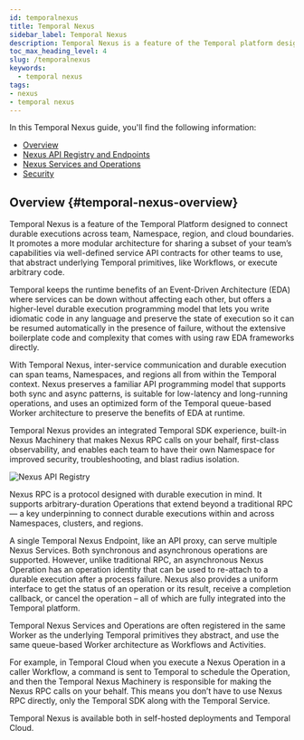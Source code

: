 ```yaml
---
id: temporalnexus
title: Temporal Nexus
sidebar_label: Temporal Nexus
description: Temporal Nexus is a feature of the Temporal platform designed to connect durable executions across team, namespace, region, and cloud boundaries. It promotes a more modular architecture for sharing a subset of your team’s capabilities via well-defined service API contracts for other teams to use, that abstract underlying Temporal primitives, like Workflows, or execute arbitrary code.
toc_max_heading_level: 4
slug: /temporalnexus
keywords:
  - temporal nexus 
tags:
- nexus
- temporal nexus
---
```


In this Temporal Nexus guide, you'll find the following information:

- [Overview](#temporal-nexus-overview)
- [Nexus API Registry and Endpoints](/temporalnexus/nexus-api-registry-endpoints)
- [Nexus Services and Operations](/temporalnexus/nexus-services-operations)
- [Security](/temporalnexus/security)

## Overview {#temporal-nexus-overview}

Temporal Nexus is a feature of the Temporal Platform designed to connect durable executions across team, Namespace, region, and cloud boundaries.
It promotes a more modular architecture for sharing a subset of your team’s capabilities via well-defined service API contracts for other teams to use, that abstract underlying Temporal primitives, like Workflows, or execute arbitrary code.

Temporal keeps the runtime benefits of an Event-Driven Architecture (EDA) where services can be down without affecting each other, but offers a higher-level durable execution programming model that lets you write idiomatic code in any language and preserve the state of execution so it can be resumed automatically in the presence of failure, without the extensive boilerplate code and complexity that comes with using raw EDA frameworks directly.

With Temporal Nexus, inter-service communication and durable execution can span teams, Namespaces, and regions all from within the Temporal context.
Nexus preserves a familiar API programming model that supports both sync and async patterns, is suitable for low-latency and long-running operations, and uses an optimized form of the Temporal queue-based Worker architecture to preserve the benefits of EDA at runtime.

Temporal Nexus provides an integrated Temporal SDK experience, built-in Nexus Machinery that makes Nexus RPC calls on your behalf, first-class observability, and enables each team to have their own Namespace for improved security, troubleshooting, and blast radius isolation.

![Nexus API Registry](/img/NexusAPIRegistry.png)

Nexus RPC is a protocol designed with durable execution in mind.
It supports arbitrary-duration Operations that extend beyond a traditional RPC — a key underpinning to connect durable executions within and across Namespaces, clusters, and regions.

A single Temporal Nexus Endpoint, like an API proxy, can serve multiple Nexus Services. Both synchronous and asynchronous operations are supported.
However, unlike traditional RPC, an asynchronous Nexus Operation has an operation identity that can be used to re-attach to a durable execution after a process failure.
Nexus also provides a uniform interface to get the status of an operation or its result, receive a completion callback, or cancel the operation – all of which are fully integrated into the Temporal platform.

Temporal Nexus Services and Operations are often registered in the same Worker as the underlying Temporal primitives they abstract, and use the same queue-based Worker architecture as Workflows and Activities.

For example, in Temporal Cloud when you execute a Nexus Operation in a caller Workflow, a command is sent to Temporal to schedule the Operation, and then the Temporal Nexus Machinery is responsible for making the Nexus RPC calls on your behalf.
This means you don’t have to use Nexus RPC directly, only the Temporal SDK along with the Temporal Service.

Temporal Nexus is available both in self-hosted deployments and Temporal Cloud.
